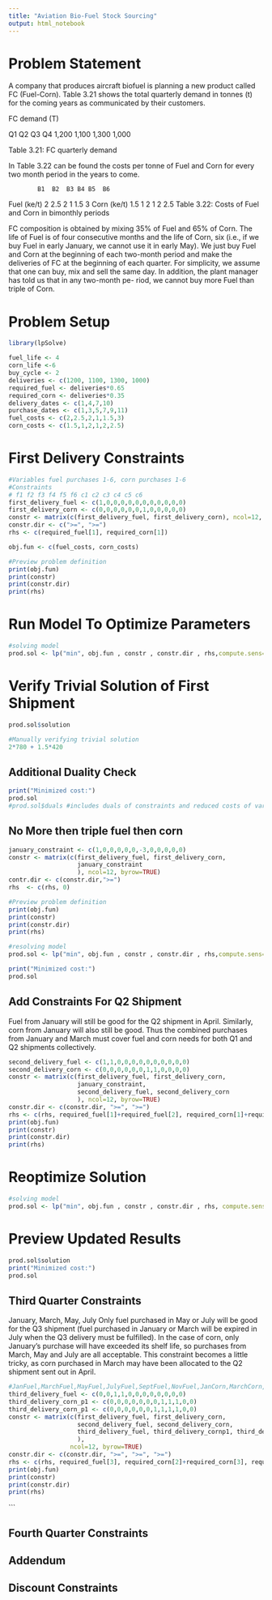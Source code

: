 ```yaml
---
title: "Aviation Bio-Fuel Stock Sourcing"
output: html_notebook
---
```


# Problem Statement

A company that produces aircraft biofuel is planning a new product
called FC (Fuel-Corn). Table 3.21 shows the total quarterly demand in
tonnes (t) for the coming years as communicated by their customers.

FC demand (T)

Q1        Q2        Q3        Q4
1,200     1,100     1,300     1,000

Table 3.21: FC quarterly demand


In Table 3.22 can be found the costs per tonne of Fuel and Corn for
every two month period in the years to come.

            B1  B2  B3 B4 B5  B6
Fuel (ke/t) 2   2.5 2  1  1.5 3
Corn (ke/t) 1.5 1   2  1  2   2.5
Table 3.22: Costs of Fuel and Corn in bimonthly periods


FC composition is obtained by mixing 35% of Fuel and 65% of Corn.
The life of Fuel is of four consecutive months and the life of Corn, six
(i.e., if we buy Fuel in early January, we cannot use it in early May).
We just buy Fuel and Corn at the beginning of each two-month period
and make the deliveries of FC at the beginning of each quarter. For
simplicity, we assume that one can buy, mix and sell the same day.
In addition, the plant manager has told us that in any two-month pe-
riod, we cannot buy more Fuel than triple of Corn.

# Problem Setup
```r
library(lpSolve)

fuel_life <- 4
corn_life <-6
buy_cycle <- 2
deliveries <- c(1200, 1100, 1300, 1000)
required_fuel <- deliveries*0.65
required_corn <- deliveries*0.35
delivery_dates <- c(1,4,7,10)
purchase_dates <- c(1,3,5,7,9,11)
fuel_costs <- c(2,2.5,2,1,1.5,3)
corn_costs <- c(1.5,1,2,1,2,2.5)
```

# First Delivery Constraints
```r
#Variables fuel purchases 1-6, corn purchases 1-6
#Constraints
# f1 f2 f3 f4 f5 f6 c1 c2 c3 c4 c5 c6
first_delivery_fuel <- c(1,0,0,0,0,0,0,0,0,0,0,0)
first_delivery_corn <- c(0,0,0,0,0,0,1,0,0,0,0,0)
constr <- matrix(c(first_delivery_fuel, first_delivery_corn), ncol=12, byrow=TRUE)
constr.dir <- c(">=", ">=")
rhs <- c(required_fuel[1], required_corn[1])

obj.fun <- c(fuel_costs, corn_costs)

#Preview problem definition
print(obj.fun)
print(constr)
print(constr.dir)
print(rhs)
```

# Run Model To Optimize Parameters
```r
#solving model
prod.sol <- lp("min", obj.fun , constr , constr.dir , rhs,compute.sens=TRUE)
```

# Verify Trivial Solution of First Shipment
```r
prod.sol$solution
```
```r
#Manually verifying trivial solution
2*780 + 1.5*420
```

## Additional Duality Check
```r
print("Minimized cost:")
prod.sol
#prod.sol$duals #includes duals of constraints and reduced costs of variables
```

## No More then triple fuel then corn
```r
january_constraint <- c(1,0,0,0,0,0,-3,0,0,0,0,0)
constr <- matrix(c(first_delivery_fuel, first_delivery_corn,
                   january_constraint
                   ), ncol=12, byrow=TRUE)
contr.dir <- c(constr.dir,">=")
rhs  <- c(rhs, 0)

#Preview problem definition
print(obj.fun)
print(constr)
print(constr.dir)
print(rhs)

#resolving model
prod.sol <- lp("min", obj.fun , constr , constr.dir , rhs,compute.sens=TRUE)

print("Minimized cost:")
prod.sol
```

## Add Constraints For Q2 Shipment
Fuel from January will still be good for the Q2 shipment in April. Similarly, corn from January will also still be good. Thus the combined purchases from January and March must cover fuel and corn needs for both Q1 and Q2 shipments collectively.
```r
second_delivery_fuel <- c(1,1,0,0,0,0,0,0,0,0,0,0) 
second_delivery_corn <- c(0,0,0,0,0,0,1,1,0,0,0,0)
constr <- matrix(c(first_delivery_fuel, first_delivery_corn,
                   january_constraint,
                   second_delivery_fuel, second_delivery_corn
                   ), ncol=12, byrow=TRUE)
constr.dir <- c(constr.dir, ">=", ">=")
rhs <- c(rhs, required_fuel[1]+required_fuel[2], required_corn[1]+required_corn[2])
print(obj.fun)
print(constr)
print(constr.dir)
print(rhs)
```

# Reoptimize Solution
```r
#solving model
prod.sol <- lp("min", obj.fun , constr , constr.dir , rhs, compute.sens=TRUE)
```

# Preview Updated Results
```r
prod.sol$solution
print("Minimized cost:")
prod.sol
```

## Third Quarter Constraints
January, March, May, July
Only fuel purchased in May or July will be good for the Q3 shipment (fuel purchased in January or March will be expired in July when the Q3 delivery must be fulfilled). In the case of corn, only January's purchase will have exceeded its shelf life, so purchases from March, May and July are all acceptable. This constraint becomes a little tricky, as corn purchased in March may have been allocated to the Q2 shipment sent out in April.
```r
#JanFuel,MarchFuel,MayFuel,JulyFuel,SeptFuel,NovFuel,JanCorn,MarchCorn,MayCorn,JulyCorn,SeptCorn,NovCorn
third_delivery_fuel <- c(0,0,1,1,0,0,0,0,0,0,0,0) 
third_delivery_corn_p1 <- c(0,0,0,0,0,0,0,1,1,1,0,0)
third_delivery_corn_p1 <- c(0,0,0,0,0,0,1,1,1,1,0,0)
constr <- matrix(c(first_delivery_fuel, first_delivery_corn,
                   second_delivery_fuel, second_delivery_corn,
                   third_delivery_fuel, third_delivery_cornp1, third_delivery_corn_p2
                   ),
                 ncol=12, byrow=TRUE)
constr.dir <- c(constr.dir, ">=", ">=", ">=")
rhs <- c(rhs, required_fuel[3], required_corn[2]+required_corn[3], required_corn[1]+required_corn[2]+required_corn[3])
print(obj.fun)
print(constr)
print(constr.dir)
print(rhs)
```
```

## Fourth Quarter Constraints


## Addendum




## Discount Constraints
